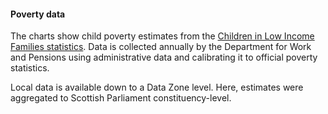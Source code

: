 #### **Poverty data**

The charts show child poverty estimates from the [Children in Low Income Families statistics](https://www.gov.uk/government/collections/children-in-low-income-families-local-area-statistics). Data is collected annually by the Department for Work and Pensions using administrative data and calibrating it to official poverty statistics.

Local data is available down to a Data Zone level. Here, estimates were aggregated to Scottish Parliament constituency-level.